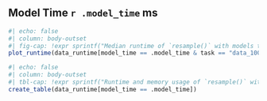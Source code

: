 ## Model Time `r .model_time` ms

```r
#| echo: false
#| column: body-outset
#| fig-cap: !expr sprintf("Median runtime of `resample()` with models trained for %i ms depending on the mlr3 version. The dashed line indicates the total training time of the models. Error bars represent the median absolute deviation of the runtime.", .model_time)
plot_runtime(data_runtime[model_time == .model_time & task == "data_1000"])
```

```r
#| echo: false
#| column: body-outset
#| tbl-cap: !expr sprintf("Runtime and memory usage of `resample()` with models trained for %i ms depending on the mlr3 version. The K factor shows how much longer the runtime is than the model training. A red background indicates that the runtime is 3 times larger than the total training time of the models. The table includes runtime and memory usage for tasks of size 1000 and 10,000.", .model_time)
create_table(data_runtime[model_time == .model_time])
```
